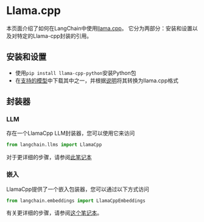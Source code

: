 # Llama.cpp

本页面介绍了如何在LangChain中使用[llama.cpp](https://github.com/ggerganov/llama.cpp)。
它分为两部分：安装和设置以及对特定的Llama-cpp封装的引用。

## 安装和设置
- 使用`pip install llama-cpp-python`安装Python包
- 在[支持的模型](https://github.com/ggerganov/llama.cpp#description)中下载其中之一，并根据[说明](https://github.com/ggerganov/llama.cpp)将其转换为llama.cpp格式

## 封装器

### LLM

存在一个LlamaCpp LLM封装器，您可以使用它来访问 
```python
from langchain.llms import LlamaCpp
```
对于更详细的步骤，请参阅[此笔记本](/docs/modules/model_io/models/llms/integrations/llamacpp.html)

### 嵌入

LlamaCpp提供了一个嵌入包装器，您可以通过以下方式访问 
```python
from langchain.embeddings import LlamaCppEmbeddings
```
有关更详细的步骤，请参阅[这个笔记本](/docs/modules/data_connection/text_embedding/integrations/llamacpp.html)。
